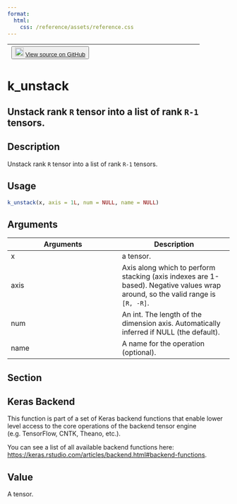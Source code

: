 ```yaml
---
format:
  html:
    css: /reference/assets/reference.css
---
```


| <button class="button"> ![](/reference/assets/GitHub-Mark-32px.png){width="20"} [View source on GitHub](https://github.com/rstudio/keras//blob/main/R/backend.R#L2799) </button> |
|:------------------------------:|:--------------------------------------:|

# k_unstack

## Unstack rank `R` tensor into a list of rank `R-1` tensors.

## Description
Unstack rank `R` tensor into a list of rank `R-1` tensors. 


## Usage
```r
k_unstack(x, axis = 1L, num = NULL, name = NULL) 
```

## Arguments
|Arguments|Description|
|---|---|
| x | a tensor. |
| axis | Axis along which to perform stacking (axis indexes are 1-based). Negative values wrap around, so the valid range is `[R, -R]`. |
| num | An int. The length of the dimension axis. Automatically inferred if NULL (the default). |
| name | A name for the operation (optional). |


## Section

## Keras Backend

This function is part of a set of Keras backend functions that enable lower level access to the core operations of the backend tensor engine (e.g. TensorFlow, CNTK, Theano, etc.). 

You can see a list of all available backend functions here: [https://keras.rstudio.com/articles/backend.html#backend-functions](https://keras.rstudio.com/articles/backend.html#backend-functions). 

## Value
A tensor. 




